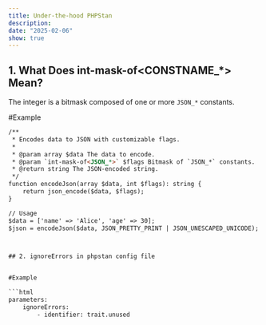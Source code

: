 ```yaml
---
title: Under-the-hood PHPStan
description: 
date: "2025-02-06"
show: true
---
```


## 1. What Does int-mask-of&lt;CONSTNAME_*&gt; Mean?
The integer is a bitmask composed of one or more `JSON_*` constants.

#Example 

```html
/**
 * Encodes data to JSON with customizable flags.
 *
 * @param array $data The data to encode.
 * @param `int-mask-of<JSON_*>` $flags Bitmask of `JSON_*` constants.
 * @return string The JSON-encoded string.
 */
function encodeJson(array $data, int $flags): string {
    return json_encode($data, $flags);
}

// Usage
$data = ['name' => 'Alice', 'age' => 30];
$json = encodeJson($data, JSON_PRETTY_PRINT | JSON_UNESCAPED_UNICODE);



## 2. ignoreErrors in phpstan config file


#Example 

```html
parameters:
	ignoreErrors:
		- identifier: trait.unused
```